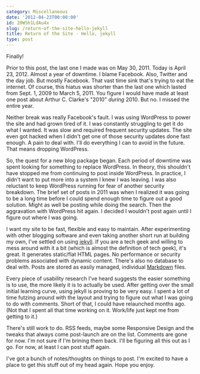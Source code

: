 ```yaml
---
category: Miscellaneous
date: '2012-04-23T00:00:00'
id: 20WSh1LdAu4x
slug: /return-of-the-site-hello-jekyll
title: Return of the Site - Hello, jekyll
type: post
---
```


Finally!

Prior to this post, the last one I made was on May 30, 2011. Today is April 23, 2012. Almost a year of downtime. I blame Facebook. Also, Twitter and the day job. But mostly Facebook. That vast time sink that's trying to eat the internet. Of course, this hiatus was shorter than the last one which lasted from Sept. 1, 2009 to March 5, 2011. You figure I would have made at least one post about Arthur C. Clarke's "2010" *during* 2010. But no. I missed the entire year.

Neither break was really Facebook's fault. I was using WordPress to power the site and had grown tired of it. I was constantly struggling to get it do what I wanted. It was slow and required frequent security updates. The site even got hacked when I didn't get one of those security updates done fast enough. A pain to deal with. I'll do everything I can to avoid in the future. That means dropping WordPress.

So, the quest for a new blog package began. Each period of downtime was spent looking for something to replace WordPress. In theory, this shouldn't have stopped me from continuing to post inside WordPress. In practice, I didn't want to put more into a system I knew I was leaving. I was also reluctant to keep WordPress running for fear of another security breakdown. The brief set of posts in 2011 was when I realized it was going to be a long time before I could spend enough time to figure out a good solution. Might as well be posting while doing the search. Then the aggravation with WordPress hit again. I decided I wouldn't post again until I figure out where I was going.

I want my site to be fast, flexible and easy to maintain. After experimenting with other blogging software and even taking another short run at building my own, I've settled on using [jekyll][1]. If you are a tech geek and willing to mess around with it a bit (which is almost the definition of tech geek), it's great. It generates static/flat HTML pages. No performance or security problems associated with dynamic content. There's also no database to deal with. Posts are stored as easily managed, individual [Markdown][2] files.

Every piece of usability research I've heard suggests the easier something is to use, the more likely it is to actually be used. After getting over the small initial learning curve, using jekyll is proving to be very easy. I spent a lot of time futzing around with the layout and trying to figure out what I was going to do with comments. Short of that, I could have relaunched months ago. (Not that I spent all that time working on it. Work/life just kept me from getting to it.)

There's still work to do. RSS feeds, maybe some Responsive Design and the tweaks that always come post-launch are on the list. Comments are gone for now. I'm not sure if I'm brining them back. I'll be figuring all this out as I go. For now, at least I can post stuff again. 

I've got a bunch of notes/thoughts on things to post. I'm excited to have a place to get this stuff out of my head again. Hope you enjoy. 

[1]: https://github.com/mojombo/jekyll/blob/master/README.textile

[2]: http://daringfireball.net/projects/markdown/